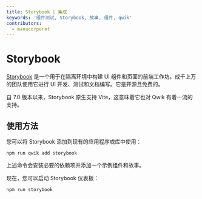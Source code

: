 ```yaml
---
title: Storybook | 集成
keywords: '组件测试, Storybook, 故事, 组件, qwik'
contributors:
  - manucorporat
---
```


# Storybook

[Storybook](https://storybook.js.org/) 是一个用于在隔离环境中构建 UI 组件和页面的前端工作坊。成千上万的团队使用它进行 UI 开发、测试和文档编写。它是开源且免费的。

自 7.0 版本以来，Storybook 原生支持 Vite，这意味着它也对 Qwik 有着一流的支持。

## 使用方法

您可以将 Storybook 添加到现有的应用程序或库中使用：

```shell
npm run qwik add storybook
```

上述命令会安装必要的依赖项并添加一个示例组件和故事。

现在，您可以启动 Storybook 仪表板：

```shell
npm run storybook
```
